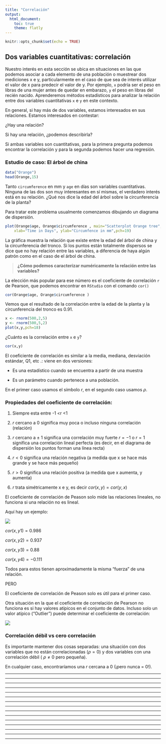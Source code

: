 ```yaml
---
title: "Correlación"
output:
  html_document:
    toc: true
    theme: flatly
---
```


```r
knitr::opts_chunk$set(echo = TRUE)
```

##  Dos variables cuantitativas: correlación

Nuestro interés en esta sección se ubica en situaciones en las que podemos asociar a cada elemento de una población o muestrear dos mediciones x e y, particularmente en el caso de que sea de interés utilizar el valor de x para predecir el valor de y. Por ejemplo, `x` podría ser el peso en libras de una mujer antes de quedar en embarazo, `y`  el peso en libras del recién nacido. Aprenderemos métodos estadísticos para analizar la relación entre dos variables cuantitativas `x` e `y` en este contexto.

En general, si hay más de dos variables, estamos interesados en sus relaciones. Estamos interesados en contestar:

¿Hay una relación?

Si hay una relación, ¿podemos describirla?

Si ambas variables son cuantitativas, para la primera pregunta podemos encontrar la correlación y para la segunda podemos hacer una regresión.


### Estudio de caso: El árbol de china


```r
data("Orange")
head(Orange,15)
```

Tanto `circumference` en mm y `age` en días son variables cuantitativas. Ninguna de las dos son muy interesantes en sí mismas, el verdadero interés está en su relación. ¿Qué nos dice la edad del árbol sobre la circunferencia de la planta?

Para tratar este problema  usualmente comenzamos dibujando un diagrama de dispersión.

```r
plot(Orange$age, Orange$circumference , main="Scatterplot Orange tree", 
  	xlab="Time in Days", ylab="Circumfence in mm",pch=19)
```

La gráfica muestra la relación que existe entre la edad del árbol de china y la circunferencia del tronco. Si los puntos están totalmente dispersos se dice que no hay relación entre las variables, a diferencia de haya algún patrón como en el caso de el árbol de china. 

> **¿Cómo podemos  caracterizar numéricamente la relación entre las variables?**

La elección más popular para ese número es el coeficiente de correlación `r` de Pearson, que podemos encontrar en `RStudio` con el comando `cor()`

```r
cor(Orange$age, Orange$circumference )
```

Vemos que el resultado de la correlación entre la edad de la planta y la circunferencia del tronco es $0.91$.

```r
x <- rnorm(500,2,5)
y <- rnorm(500,5,2)
plot(x,y,pch=18)
```

¿Cuánto es la correlación entre `x` e `y`?

```r
cor(x,y)
```

El coeficiente de correlación es similar a la media, mediana, desviación estándar, Q1, etc .: viene en dos versiones:

* Es una estadístico cuando se encuentra a partir de una muestra

* Es un parámetro cuando pertenece a una población.

En el primer caso usamos el símbolo $r$, en el segundo caso usamos $\rho$.

### Propiedades del coeficiente de correlación:

1.	Siempre esta entre  -1 <r <1
2.	$r$ cercano a 0 significa muy poca o incluso ninguna correlación (relación)
3.	$r$ cercano a ± 1 significa una correlación muy fuerte $r = -1$ o $r = 1$ significa una correlación lineal perfecta (es decir, en el diagrama de dispersión los puntos forman una línea recta)
4.	$r < 0$ significa una relación negativa (a medida que x se hace más grande y se hace más pequeño)
5.	$r > 0$ significa una relación positiva (a medida que x aumenta, y aumenta)

6.	$r$ trata simétricamente x e y, es decir $cor(x, y) = cor(y, x)$


El coeficiente de correlación de Peason solo mide las relaciones lineales, no funciona si una relación no es lineal.

Aquí hay un ejemplo:

![](cor.png)

$cor(x, y1) = 0.986$

$cor(x, y2) = 0.937$

$cor(x, y3) = 0.88$

$cor(x, y4) = -0.111$


Todos para estos tienen aproximadamente la misma "fuerza" de una relación.

PERO

El coeficiente de correlación de Peason solo es útil para el primer caso.

Otra situación en la que el coeficiente de correlación de Pearson no funciona es si hay valores atípicos en el conjunto de datos. Incluso solo un valor atípico ("Outlier") puede determinar el coeficiente de correlación:


![](cor1.png)



### Correlación débil vs cero correlación

Es importante mantener dos cosas separadas: una situación con dos variables que no están correlacionadas $(\rho = 0)$ y dos variables con una correlación débil ( $\rho ≠ 0$ pero pequeña).

En cualquier caso, encontraríamos una $r$ cercana a 0 (¡pero nunca = 0!).


---------------------------------------------------------------------------------------------------------------

---------------------------------------------------------------------------------------------------------------

---------------------------------------------------------------------------------------------------------------

---------------------------------------------------------------------------------------------------------------

---------------------------------------------------------------------------------------------------------------

---------------------------------------------------------------------------------------------------------------

---------------------------------------------------------------------------------------------------------------

---------------------------------------------------------------------------------------------------------------

---------------------------------------------------------------------------------------------------------------

---------------------------------------------------------------------------------------------------------------

---------------------------------------------------------------------------------------------------------------

---------------------------------------------------------------------------------------------------------------

---------------------------------------------------------------------------------------------------------------

---------------------------------------------------------------------------------------------------------------

---------------------------------------------------------------------------------------------------------------





